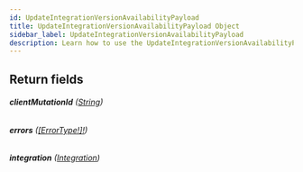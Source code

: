 ```yaml
---
id: UpdateIntegrationVersionAvailabilityPayload
title: UpdateIntegrationVersionAvailabilityPayload Object
sidebar_label: UpdateIntegrationVersionAvailabilityPayload
description: Learn how to use the UpdateIntegrationVersionAvailabilityPayload Object for Builder's API.
---
```


## Return fields

###### <b>clientMutationId</b> ([String](/composer/builder/api/schema/scalar/String.mdx))

###### <b>errors</b> ([[ErrorType!]!](/composer/builder/api/schema/object/ErrorType.mdx))

###### <b>integration</b> ([Integration](/composer/builder/api/schema/object/Integration.mdx))
